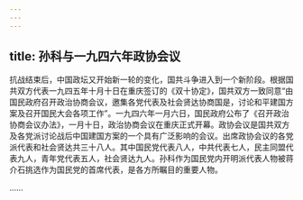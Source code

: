 ```yaml
---
---
---
```

title: 孙科与一九四六年政协会议
---



抗战结束后，中国政坛又开始新一轮的变化，国共斗争进入到一个新阶段。根据国共双方代表一九四五年十月十日在重庆签订的《双十协定》，国共双方一致同意“由国民政府召开政治协商会议，邀集各党代表及社会贤达协商国是，讨论和平建国方案及召开国民大会各项工作”。一九四六年一月六日，国民政府公布了《召开政治协商会议办法》，一月十日，政治协商会议在重庆正式开幕。政协会议是国共双方及各党派讨论战后中国建国方案的一个具有广泛影响的会议。出席政协会议的各党派代表和社会贤达共三十八人。其中国民党代表八人，中共代表七人，民主同盟代表九人，青年党代表五人，社会贤达九人。孙科作为国民党内开明派代表人物被蒋介石挑选作为国民党的首席代表，是各方所瞩目的重要人物。

……